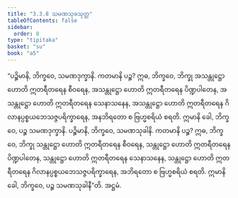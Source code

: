 ```yaml
---
title: "3.3.8 သမဏသုခသုတ္တ"
tableOfContents: false
sidebar:
  order: 8
type: "tipitaka"
basket: "su"
book: "a5"
---
```



<DynamicBreadcrumb />

<Division number="128" book="a5" e="ch" v="16" p="129">

<Paragraph number="722" book="a5">
“ပဉ္စိမာနိ, ဘိက္ခဝေ, သမဏဒုက္ခာနိ. ကတမာနိ ပဉ္စ? ဣဓ, ဘိက္ခဝေ, ဘိက္ခု အသန္တုဋ္ဌော ဟောတိ ဣတရီတရေန စီဝရေန, အသန္တုဋ္ဌော ဟောတိ ဣတရီတရေန ပိဏ္ဍပါတေန, အသန္တုဋ္ဌော ဟောတိ ဣတရီတရေန သေနာသနေန, အသန္တုဋ္ဌော ဟောတိ ဣတရီတရေန ဂိလာနပ္ပစ္စယဘေသဇ္ဇပရိက္ခာရေန, အနဘိရတော စ ဗြဟ္မစရိယံ စရတိ. ဣမာနိ ခေါ, ဘိက္ခဝေ, ပဉ္စ သမဏဒုက္ခာနိ.
</Paragraph>

<Paragraph number="723" book="a5">
ပဉ္စိမာနိ, ဘိက္ခဝေ, သမဏသုခါနိ. ကတမာနိ ပဉ္စ? ဣဓ, ဘိက္ခဝေ, ဘိက္ခု သန္တုဋ္ဌော ဟောတိ ဣတရီတရေန စီဝရေန, သန္တုဋ္ဌော ဟောတိ ဣတရီတရေန ပိဏ္ဍပါတေန, သန္တုဋ္ဌော ဟောတိ ဣတရီတရေန သေနာသနေန, သန္တုဋ္ဌော ဟောတိ ဣတရီတရေန ဂိလာနပ္ပစ္စယဘေသဇ္ဇပရိက္ခာရေန, အဘိရတော စ ဗြဟ္မစရိယံ စရတိ. ဣမာနိ ခေါ, ဘိက္ခဝေ, ပဉ္စ သမဏသုခါနီ”တိ.

</Paragraph>
</Division>

<Paragraph number="724" type="center" book="a5">
အဋ္ဌမံ.
</Paragraph>